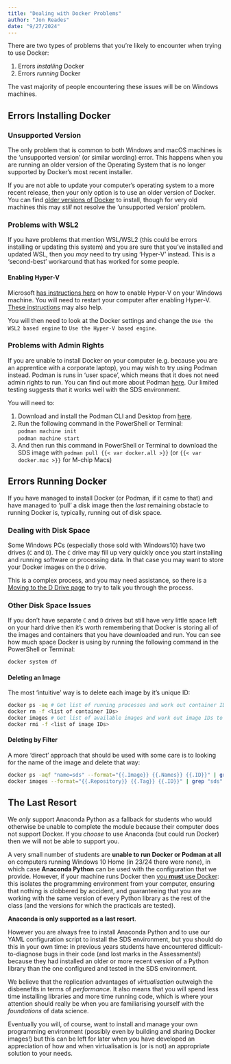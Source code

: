 ```yaml
---
title: "Dealing with Docker Problems"
author: "Jon Reades"
date: "9/27/2024"
---
```


There are two types of problems that you're likely to encounter when trying to use Docker:

1. Errors *installing* Docker
2. Errors *running* Docker

The vast majority of people encountering these issues will be on Windows machines. 

## Errors Installing Docker

### Unsupported Version

The only problem that is common to both Windows and macOS machines is the 'unsupported version' (or similar wording) error. This happens when you are running an older version of the Operating System that is no longer supported by Docker's most recent installer. 

If you are not able to update your computer's operating system to a more recent release, then your only option is to use an older version of Docker. You can find [older versions of Docker](https://docs.docker.com/desktop/release-notes/) to install, though for very old machines this may *still* not resolve the 'unsupported version' problem.

### Problems with WSL2

If you have problems that mention WSL/WSL2 (this could be errors installing or updating this system) and you are sure that you've installed and updated WSL, then you *may* need to try using 'Hyper-V' instead. This is a 'second-best' workaround that has worked for some people.

#### Enabling Hyper-V

Microsoft [has instructions here](https://docs.microsoft.com/en-us/virtualization/hyper-v-on-windows/quick-start/enable-hyper-v) on how to enable Hyper-V on your Windows machine. You will need to restart your computer after enabling Hyper-V. [These instructions](https://techcommunity.microsoft.com/t5/educator-developer-blog/step-by-step-enabling-hyper-v-for-use-on-windows-11/ba-p/3745905) may also help.

You will then need to look at the Docker settings and change the `Use the WSL2 based engine` to `Use the Hyper-V based engine`.

### Problems with Admin Rights

If you are unable to install Docker on your computer (e.g. because you are an apprentice with a corporate laptop), you may wish to try using Podman instead. Podman is runs in 'user space', which means that it does not need admin rights to run. You can find out more about Podman [here](https://podman.io/). Our limited testing suggests that it works well with the SDS environment. 

You will need to:

1. Download and install the Podman CLI and Desktop from [here](https://podman.io/).
2. Run the following command in the PowerShell or Terminal:<br />
`podman machine init`<br />`podman machine start`
1. And then run this command in PowerShell or Terminal to download the SDS image with `podman pull {{< var docker.all >}}` (or `{{< var docker.mac >}}` for M-chip Macs)

## Errors Running Docker

If you have managed to install Docker (or Podman, if it came to that) and have managed to 'pull' a disk image then the *last* remaining obstacle to running Docker is, typically, running out of disk space.

### Dealing with Disk Space

Some Windows PCs (especially those sold with Windows10) have two drives (`C` and `D`). The `C` drive may fill up very quickly once you start installing and running software or processing data. In that case you may want to store your Docker images on the `D` drive. 

This is a complex process, and you may need assistance, so there is a [Moving to the D Drive page](../docker/moving_to_d.qmd) to try to talk you through the process.

### Other Disk Space Issues

If you don't have separate `C` and `D` drives but still have very little space left on your hard drive then it's worth remembering that Docker is storing all of the images and containers that you have downloaded and run. You can see how much space Docker is using by running the following command in the PowerShell or Terminal:

```bash
docker system df
```

#### Deleting an Image

The most 'intuitive' way is to delete each image by it's unique ID:

```bash
docker ps -aq # Get list of running processes and work out container IDs to remove
docker rm -f <list of container IDs>
docker images # Get list of available images and work out image IDs to remove
docker rmi -f <list of image IDs>
```

#### Deleting by Filter

A more 'direct' approach that should be used with some care is to looking for the name of the image and delete that way:

```bash
docker ps -aqf "name=sds" --format="{{.Image}} {{.Names}} {{.ID}}" | grep "{{< var env.year >}}" | cut -d' ' -f3 | xargs docker rm -f
docker images --format="{{.Repository}} {{.Tag}} {{.ID}}" | grep "sds" | cut -d' ' -f3 | xargs docker rmi
```

## The Last Resort

::: {.callout-warning}

We *only* support Anaconda Python as a fallback for students who would otherwise be unable to complete the module because their computer does not support Docker. If you *choose* to use Anaconda (but could run Docker) then we will not be able to support you.

:::

A very small number of students are **unable to run Docker or Podman at all** on computers running Windows 10 Home (in 23/24 there were *none*), in which case **Anaconda Python** can be used with the configuration that we provide. However, if your machine runs Docker then [you **must** use Docker](../docker/index.qmd): this isolates the programming environment from your computer, ensuring that nothing is clobbered by accident, and guaranteeing that you are working with the same version of every Python library as the rest of the class (and the versions for which the practicals are tested). 

**Anaconda is only supported as a last resort**.

However you are always free to install Anaconda Python and to use our YAML configuration script to install the SDS environment, but you should do this in your own time: in previous years students have encountered difficult-to-diagnose bugs in their code (and lost marks in the Assessments!) because they had installed an older or more recent version of a Python library than the one configured and tested in the SDS environment.

We believe that the replication advantages of *virtualisation* outweigh the disbenefits in terms of *performance*. It also means that you will spend less time installing libraries and more time running code, which is where your attention should really be when you are familiarising yourself with the *foundations* of data science. 

Eventually you will, of course, want to install and manage your own programming environment (possibly even by building and sharing Docker images!) but this can be left for later when you have developed an appreciation of how and when virtualisation is (or is not) an appropriate solution to your needs.
